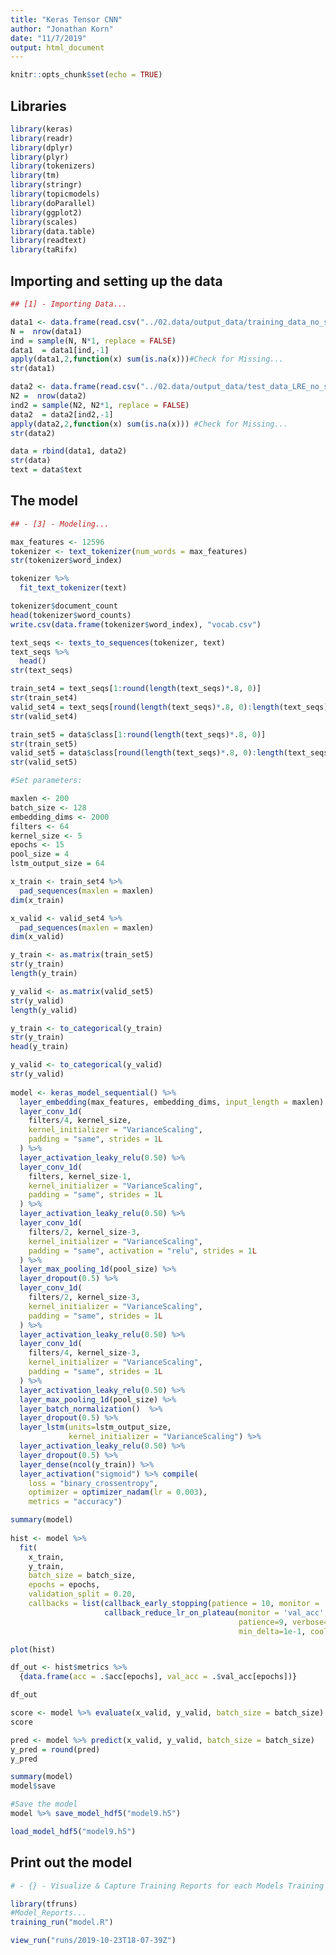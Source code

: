 ```yaml
---
title: "Keras Tensor CNN"
author: "Jonathan Korn"
date: "11/7/2019"
output: html_document
---
```


```r
knitr::opts_chunk$set(echo = TRUE)
```

## Libraries

```r
library(keras)
library(readr)
library(dplyr)
library(plyr)
library(tokenizers)
library(tm)
library(stringr)
library(topicmodels)
library(doParallel)
library(ggplot2)
library(scales)
library(data.table)
library(readtext)
library(taRifx)
```

## Importing and setting up the data

```r
## [1] - Importing Data...

data1 <- data.frame(read.csv("../02.data/output_data/training_data_no_stem.csv"))
N =  nrow(data1)
ind = sample(N, N*1, replace = FALSE) 
data1  = data1[ind,-1]
apply(data1,2,function(x) sum(is.na(x)))#Check for Missing...
str(data1)

data2 <- data.frame(read.csv("../02.data/output_data/test_data_LRE_no_stem.csv"))
N2 =  nrow(data2)
ind2 = sample(N2, N2*1, replace = FALSE) 
data2  = data2[ind2,-1]
apply(data2,2,function(x) sum(is.na(x))) #Check for Missing...
str(data2)

data = rbind(data1, data2)
str(data)
text = data$text
```

## The model

```r
## - [3] - Modeling... 

max_features <- 12596
tokenizer <- text_tokenizer(num_words = max_features)
str(tokenizer$word_index)

tokenizer %>% 
  fit_text_tokenizer(text)

tokenizer$document_count
head(tokenizer$word_counts)
write.csv(data.frame(tokenizer$word_index), "vocab.csv")

text_seqs <- texts_to_sequences(tokenizer, text)
text_seqs %>%
  head()
str(text_seqs)

train_set4 = text_seqs[1:round(length(text_seqs)*.8, 0)]
str(train_set4)
valid_set4 = text_seqs[round(length(text_seqs)*.8, 0):length(text_seqs)]
str(valid_set4)

train_set5 = data$class[1:round(length(text_seqs)*.8, 0)]
str(train_set5)
valid_set5 = data$class[round(length(text_seqs)*.8, 0):length(text_seqs)]
str(valid_set5)

#Set parameters:

maxlen <- 200
batch_size <- 128
embedding_dims <- 2000
filters <- 64
kernel_size <- 5
epochs <- 15
pool_size = 4
lstm_output_size = 64

x_train <- train_set4 %>%
  pad_sequences(maxlen = maxlen)
dim(x_train)

x_valid <- valid_set4 %>%
  pad_sequences(maxlen = maxlen)
dim(x_valid)

y_train <- as.matrix(train_set5)
str(y_train)
length(y_train)

y_valid <- as.matrix(valid_set5)
str(y_valid)
length(y_valid)

y_train <- to_categorical(y_train)
str(y_train)
head(y_train)

y_valid <- to_categorical(y_valid)
str(y_valid)
 
model <- keras_model_sequential() %>% 
  layer_embedding(max_features, embedding_dims, input_length = maxlen) %>%
  layer_conv_1d(
    filters/4, kernel_size, 
    kernel_initializer = "VarianceScaling",
    padding = "same", strides = 1L
  ) %>%
  layer_activation_leaky_relu(0.50) %>%
  layer_conv_1d(
    filters, kernel_size-1,
    kernel_initializer = "VarianceScaling",
    padding = "same", strides = 1L
  ) %>%  
  layer_activation_leaky_relu(0.50) %>%
  layer_conv_1d(
    filters/2, kernel_size-3, 
    kernel_initializer = "VarianceScaling",
    padding = "same", activation = "relu", strides = 1L
  ) %>%
  layer_max_pooling_1d(pool_size) %>%
  layer_dropout(0.5) %>%
  layer_conv_1d(
    filters/2, kernel_size-3,  
    kernel_initializer = "VarianceScaling",
    padding = "same", strides = 1L
  ) %>%
  layer_activation_leaky_relu(0.50) %>%
  layer_conv_1d(
    filters/4, kernel_size-3, 
    kernel_initializer = "VarianceScaling",
    padding = "same", strides = 1L
  ) %>%
  layer_activation_leaky_relu(0.50) %>%
  layer_max_pooling_1d(pool_size) %>%
  layer_batch_normalization()  %>%
  layer_dropout(0.5) %>%
  layer_lstm(units=lstm_output_size, 
             kernel_initializer = "VarianceScaling") %>%
  layer_activation_leaky_relu(0.50) %>%
  layer_dropout(0.5) %>%
  layer_dense(ncol(y_train)) %>%
  layer_activation("sigmoid") %>% compile(
    loss = "binary_crossentropy",
    optimizer = optimizer_nadam(lr = 0.003),
    metrics = "accuracy")

summary(model)
 
hist <- model %>%
  fit(
    x_train,
    y_train,
    batch_size = batch_size,
    epochs = epochs,
    validation_split = 0.20,
    callbacks = list(callback_early_stopping(patience = 10, monitor = 'val_acc', restore_best_weights = TRUE),
                     callback_reduce_lr_on_plateau(monitor = 'val_acc', factor = 1e-1, 
                                                   patience=9, verbose=1, mode='auto', 
                                                   min_delta=1e-1, cooldown=0, min_lr=1e-8)))

plot(hist)

df_out <- hist$metrics %>% 
  {data.frame(acc = .$acc[epochs], val_acc = .$val_acc[epochs])}

df_out

score <- model %>% evaluate(x_valid, y_valid, batch_size = batch_size)
score

pred <- model %>% predict(x_valid, y_valid, batch_size = batch_size)
y_pred = round(pred)
y_pred

summary(model)
model$save

#Save the model
model %>% save_model_hdf5("model9.h5")

load_model_hdf5("model9.h5")
```

## Print out the model

```r
# - {} - Visualize & Capture Training Reports for each Models Training Sessions==================================

library(tfruns)
#Model_Reports...
training_run("model.R")

view_run("runs/2019-10-23T18-07-39Z")
```





